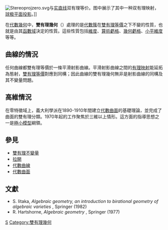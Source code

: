 {{NoteTA
|G1 = math
}}
[[Image:Stereoprojzero.svg|thumb]]与[[实直线|实直线]]双有理等价。图中展示了其中一种双有理映射，[[球极平面投影|球极平面投影]]。]]

在[[代數幾何|代數幾何]]中，'''雙有理幾何'''（{{lang-en|birational geometry}}）處理的是[[代數簇|代數簇]]在[[雙有理等價|雙有理等價]]之下不變的性質，也就是由其[[函數域|函數域]]決定的性質。這些性質包括[[維度|維度]]、[[算術虧格|算術虧格]]、[[幾何虧格|幾何虧格]]、[[小平維度|小平維度]]等等。

==曲線的情況==
任何曲線都雙有理等價於一條平滑射影曲線。平滑射影曲線之間的[[有理映射|有理映射]]能延拓為態射，[[雙有理等價|雙有理等價]]對應到同構；因此曲線的雙有理幾何無非是射影曲線的同構及其不變量問題。

==高維情況==
在零特徵域上，義大利學派在1890-1910年間建立[[代數曲面|代數曲面]]的基礎理論，並完成了曲面的雙有理分類。1970年起的工作聚焦於三維以上情形。這方面的指導思想之一是[[極小模型|極小模型]]綱領。

==參見==
* [[雙有理不變量|雙有理不變量]]
* [[拉開|拉開]]
* [[代數曲線|代數曲線]]
* [[代數曲面|代數曲面]]

==文獻==
* S. Iitaka,   ''Algebraic geometry, an introduction to birational geometry of algebraic varieties'' , Springer  (1982)
* R. Hartshorne,  ''Algebraic geometry'' , Springer  (1977)

[[Category:代數幾何|S]]
[[Category:雙有理幾何|Category:雙有理幾何]]